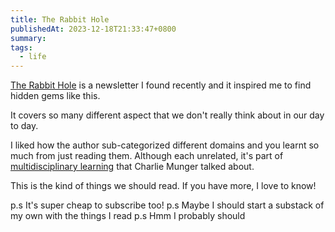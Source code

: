 ```yaml
---
title: The Rabbit Hole
publishedAt: 2023-12-18T21:33:47+0800
summary:
tags:
  - life
---
```


[The Rabbit Hole](https://arc.net/l/quote/cqecvutu) is a newsletter I found recently and it inspired me to find hidden gems like this.

It covers so many different aspect that we don't really think about in our day to day.

I liked how the author sub-categorized different domains and you learnt so much from just reading them. Although each unrelated, it's part of [multidisciplinary learning](https://weichun.xyz/blog/on-charlie-munger-and-learning) that Charlie Munger talked about.

This is the kind of things we should read. If you have more, I love to know!

p.s It's super cheap to subscribe too!
p.s Maybe I should start a substack of my own with the things I read
p.s Hmm I probably should
